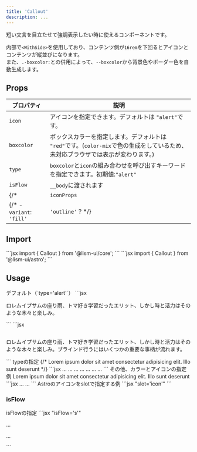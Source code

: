 ```yaml
---
title: 'Callout'
description: ...
---
```


短い文言を目立たせて強調表示したい時に使えるコンポーネントです。


内部で`<WithSide>`を使用しており、コンテンツ側が`16rem`を下回るとアイコンとコンテンツが縦並びになります。  
また、`.-boxcolor:`との併用によって、`--boxcolor`から背景色やボーダー色を自動生成します。


## Props

| プロパティ | 説明 |
|---|---|
|`icon`| アイコンを指定できます。デフォルトは `"alert"`です。|
|`boxcolor`| ボックスカラーを指定します。デフォルトは `"red"`です。(`color-mix`で色の生成をしているため、未対応ブラウザでは表示が変わります。)|
|`type`|`boxcolor`と`icon`の組み合わせを呼び出すキーワードを指定できます。初期値:`"alert"`|
|`isFlow`|`__body`に渡されます|
{/* | `iconProps` | アイコン（`<Icon>`）に渡すpropsを指定できます。| */}
{/* - `variant`: `'fill'` | `'outline'` ? */}



## Import

<Preview>
	<PreviewCode slot='tab' label='React'>
```jsx
import { Callout } from '@lism-ui/core';
```
	</PreviewCode>
	<PreviewCode slot='tab' label='Astro'>
```jsx
import { Callout } from '@lism-ui/astro';
```
	</PreviewCode>
</Preview>


## Usage


<Preview>
	<PreviewTitle>
		デフォルト（`type='alert'`）
	</PreviewTitle>
	<PreviewArea resize p='30'>
		<Callout>
			<DammyText lang='ja' />
		</Callout>
	</PreviewArea>
	<PreviewCode slot='tab' label='Component'>
		```jsx
		<Callout>
			<p>ロレムイプサムの座り雨、トマ好き学習だったエリット、しかし時と活力はそのような木々と楽しみ。</p>
		</Callout>
		```
	</PreviewCode>
	<PreviewCode slot='tab' label='HTML'>
		```jsx
		<div class="c--callout l--sideFlex -boxcolor:red" data-side="first">
			<div class="c--callout__icon l--center -c:boxcolor -fz:xl">
				<svg xmlns="http://www.w3.org/2000/svg" viewBox="0 0 256 256" width="1em" height="1em" fill="currentColor" focusable="false" class="a--icon" aria-hidden="true">...</svg>
			</div>
			<div class="c--callout__body">
				<p>ロレムイプサムの座り雨、トマ好き学習だったエリット、しかし時と活力はそのような木々と楽しみ。ブラインド行うにはいくつかの重要な事柄が流れます。</p>
			</div>
		 </div>
		```
	</PreviewCode>
</Preview>


<Preview>
	<PreviewTitle>
		typeの指定
	</PreviewTitle>
	<PreviewArea p='30'>
		<Callout type='alert'>
			<DammyText lang='ja' length='codes' />
		</Callout>
		<Callout type='point'>
			<DammyText lang='ja' length='codes' />
		</Callout>
		<Callout type='warning'>
			<DammyText lang='ja' length='codes' />
		</Callout>
		<Callout type='check'>
			<DammyText lang='ja' length='codes' />
		</Callout>
		<Callout type='info'>
			<DammyText lang='ja' length='codes' />
		</Callout>
		<Callout type='help'>
			<DammyText lang='ja' length='codes' />
		</Callout>
		<Callout type='note'>
			<DammyText lang='ja' length='codes' />
		</Callout>
		{/* <Callout icon={Book}>
			Lorem ipsum dolor sit amet consectetur adipisicing elit. Illo sunt deserunt
		</Callout> */}
	</PreviewArea>
	<PreviewCode slot='tab' label='Component'>
	```jsx
	<Callout type='alert'>...</Callout>
	<Callout type='point'>...</Callout>
	<Callout type='warning'>...</Callout>
	<Callout type='check'>...</Callout>
	<Callout type='info'>...</Callout>
	<Callout type='help'>...</Callout>
	<Callout type='note'>...</Callout>
	```
	</PreviewCode>
</Preview>


<Preview>
	<PreviewTitle>
		その他、カラーとアイコンの指定例
	</PreviewTitle>
	<PreviewArea p='30'>
		<Callout icon='good' boxcolor='green'>
			<DammyText lang='ja' length='codes' />
		</Callout>
		<Callout icon='bad' boxcolor='blue'>
			<DammyText lang='ja' length='codes' />
		</Callout>
		<Callout icon='book-open' boxcolor='#185b6e'>
			Lorem ipsum dolor sit amet consectetur adipisicing elit. Illo sunt deserunt
		</Callout>
	</PreviewArea>
	<PreviewCode slot='tab' label='Component'>
	```jsx
	<Callout icon='good' boxcolor='green'>...</Callout>
	<Callout icon='bad' boxcolor='blue'>...</Callout>
	```
	</PreviewCode>
</Preview>


<Preview>
	<PreviewTitle>
		Astroのアイコンをslotで指定する例
	</PreviewTitle>
	<PreviewArea resize p='30'>
		<Callout boxcolor='#185b6e'>
			<Icon tag='svg' slot='icon' viewBox="0 0 256 256">
				<path d="M208,24H72A32,32,0,0,0,40,56V224a8,8,0,0,0,8,8H192a8,8,0,0,0,0-16H56a16,16,0,0,1,16-16H208a8,8,0,0,0,8-8V32A8,8,0,0,0,208,24Zm-8,160H72a31.82,31.82,0,0,0-16,4.29V56A16,16,0,0,1,72,40H200Z"></path>
			</Icon>
			<DammyText />
		</Callout>
	</PreviewArea>
	<PreviewCode>
		```jsx "slot='icon'"
		<Callout boxcolor='#185b6e'>
			<Icon tag='svg' slot='icon' viewBox="0 0 256 256">
				<path d="M208,24H72A32,32,0,0,0,40,56V224a8,8,0,0,0,8,8H192a8,8,0,0,0,0-16H56a16,16,0,0,1,16-16H208a8,8,0,0,0,8-8V32A8,8,0,0,0,208,24Zm-8,160H72a31.82,31.82,0,0,0-16,4.29V56A16,16,0,0,1,72,40H200Z"></path>
			</Icon>
			<DammyText />
		</Callout>
		```
	</PreviewCode>
</Preview>

### isFlow

<Preview>
	<PreviewTitle>
		isFlowの指定
	</PreviewTitle>
	<PreviewArea p='30'>
		<Callout isFlow='s'>
			<DammyText lang='ja' length='xs'/>
			<DammyText lang='ja' />
		</Callout>
	</PreviewArea>
	<PreviewCode>
		```jsx "isFlow='s'"
		<Callout isFlow='s'>
			<p>...</p>
			<p>...</p>
		</Callout>
		```
	</PreviewCode>
</Preview>

